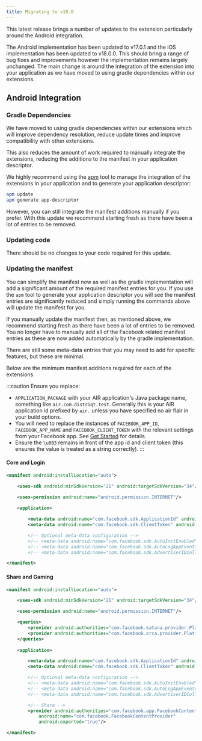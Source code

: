 ```yaml
---
title: Migrating to v18.0
---
```




This latest release brings a number of updates to the extension particularly around the Android integration. 

The Android implementation has been updated to v17.0.1 and the iOS implementation has been updated to v18.0.0. 
This should bring a range of bug fixes and improvements however the implementation remains largely unchanged. 
The main change is around the integration of the extension into your application as we have moved to using gradle dependencies within our extensions.


## Android Integration 

### Gradle Dependencies

We have moved to using gradle dependencies within our extensions which will improve dependency resolution, reduce update times and improve compatibility with other extensions.

This also reduces the amount of work required to manually integrate the extensions, reducing the additions to the manifest in your application descriptor.

We highly recommend using the [apm](https://airnativeextensions.com/docs/using-apm) tool to manage the integration of the extensions in your application and to generate your application descriptor:

```bash
apm update
apm generate app-descriptor
```

However, you can still integrate the manifest additions manually if you prefer. With this update we recommend starting fresh as there have been a lot of entries to be removed.



### Updating code 

There should be no changes to your code required for this update.


### Updating the manifest 

You can simplify the manifest now as well as the gradle implementation will add a significant amount of the required manifest entries for you. 
If you use the `apm` tool to generate your application descriptor you will see the manifest entries are significantly reduced and simply running the commands above will update the manifest for you.

If you manually update the manifest then, as mentioned above, we recommend starting fresh as there have been a lot of entries to be removed.  You no longer have to manually add all of the Facebook related manifest entries as these are now added automatically by the gradle implementation.

There are still some meta-data entries that you may need to add for specific features, but these are minimal.

Below are the minimum manifest additions required for each of the extensions.

:::caution
Ensure you replace:
-  `APPLICATION_PACKAGE` with your AIR application's Java package name, something like `air.com.distriqt.test`. Generally this is your AIR application id prefixed by `air.` unless you have specified no air flair in your build options.
- You will need to replace the instances of `FACEBOOK_APP_ID`, `FACEBOOK_APP_NAME` and `FACEBOOK_CLIENT_TOKEN` with the relevant settings from your Facebook app. See [Get Started](get-started.md) for details. 
- Ensure the `\u003` remains in front of the app id and client token (this ensures the value is treated as a string correctly).
:::


#### Core and Login

```xml
<manifest android:installLocation="auto">

	<uses-sdk android:minSdkVersion="21" android:targetSdkVersion="34"/>

	<uses-permission android:name="android.permission.INTERNET"/>
	
	<application>

		<meta-data android:name="com.facebook.sdk.ApplicationId" android:value="\u003FACEBOOK_APP_ID"/>
		<meta-data android:name="com.facebook.sdk.ClientToken" android:value="\u003FACEBOOK_CLIENT_TOKEN"/>

		<!-- Optional meta-data configuration -->
		<!-- <meta-data android:name="com.facebook.sdk.AutoInitEnabled" android:value="false"/> -->
		<!-- <meta-data android:name="com.facebook.sdk.AutoLogAppEventsEnabled" android:value="false"/> -->
		<!-- <meta-data android:name="com.facebook.sdk.AdvertiserIDCollectionEnabled" android:value="false"/> -->

</manifest>
```

#### Share and Gaming

```xml
<manifest android:installLocation="auto">

	<uses-sdk android:minSdkVersion="21" android:targetSdkVersion="34"/>

	<uses-permission android:name="android.permission.INTERNET"/>

	<queries>
		<provider android:authorities="com.facebook.katana.provider.PlatformProvider" /> <!-- allows app to access Facebook app features -->
		<provider android:authorities="com.facebook.orca.provider.PlatformProvider" /> <!-- allows sharing to Messenger app -->
	</queries>
	
	<application>

		<meta-data android:name="com.facebook.sdk.ApplicationId" android:value="\u003FACEBOOK_APP_ID"/>
		<meta-data android:name="com.facebook.sdk.ClientToken" android:value="\u003FACEBOOK_CLIENT_TOKEN"/>

		<!-- Optional meta-data configuration -->
		<!-- <meta-data android:name="com.facebook.sdk.AutoInitEnabled" android:value="false"/> -->
		<!-- <meta-data android:name="com.facebook.sdk.AutoLogAppEventsEnabled" android:value="false"/> -->
		<!-- <meta-data android:name="com.facebook.sdk.AdvertiserIDCollectionEnabled" android:value="false"/> -->

		<!-- Share -->
		<provider android:authorities="com.facebook.app.FacebookContentProviderFACEBOOK_APP_ID"
			android:name="com.facebook.FacebookContentProvider"
			android:exported="true"/>

</manifest>
```



